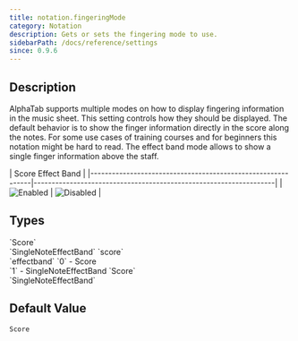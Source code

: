 ```yaml
---
title: notation.fingeringMode
category: Notation
description: Gets or sets the fingering mode to use.
sidebarPath: /docs/reference/settings
since: 0.9.6
---
```



## Description

AlphaTab supports multiple modes on how to display fingering information in the music sheet. This setting controls how they should be displayed. The default behavior is to show the finger information 
directly in the score along the notes. For some use cases of training courses and for beginners this notation might be hard to read. The effect band mode allows to show a single finger information above the staff.

<PropertyDescription metadata={metadata} />

| Score                                                        Effect Band                                                        |
|-------------------------------------------------------------|-------------------------------------------------------------------|
| ![Enabled](/img/reference/property/fingeringmode-score.png) | ![Disabled](/img/reference/property/fingeringmode-effectband.png) |

## Types

<TypeTable>
    <TypeRow name="alphaTab.FingeringMode" type="js">
        `Score`<br />
        `SingleNoteEffectBand`
    </TypeRow>
    <TypeRow name="string" type="json-js-html">
        `score`<br />
        `effectband`
    </TypeRow>
    <TypeRow name="int" type="json-js-html">
        `0` - Score <br />
        `1` - SingleNoteEffectBand
    </TypeRow>
    <TypeRow name="AlphaTab.FingeringMode" type="net">
        `Score`<br />
        `SingleNoteEffectBand`
    </TypeRow>
</TypeTable>

## Default Value

`Score`